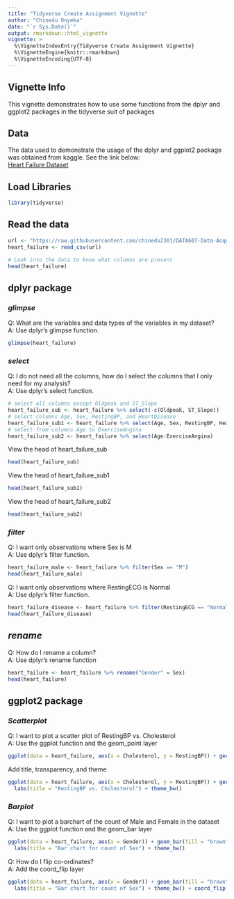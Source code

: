 ---
title: "Tidyverse Create Assignment Vignette"
author: "Chinedu Onyeka"
date: "`r Sys.Date()`"
output: rmarkdown::html_vignette
vignette: >
  %\VignetteIndexEntry{Tidyverse Create Assignment Vignette}
  %\VignetteEngine{knitr::rmarkdown}
  %\VignetteEncoding{UTF-8}
---


## Vignette Info  
This vignette demonstrates how to use some functions from the dplyr and ggplot2 packages in the tidyverse suit of packages <br/>  

## Data  
The data used to demonstrate the usage of the dplyr and ggplot2 package was obtained from kaggle. See the link below: <br/>
[Heart Failure Dataset](https://www.kaggle.com/fedesoriano/heart-failure-prediction)

## Load Libraries  

```{r message=FALSE}
library(tidyverse)
```

## Read the data  
```{r read-data, message=FALSE}
url <- "https://raw.githubusercontent.com/chinedu2301/DATA607-Data-Acquisition-and-Management/main/heart.csv"
heart_failure <- read_csv(url)
```
```{r head}
# Look into the data to know what columns are present
head(heart_failure)
```
## dplyr package

### *glimpse*  
Q: What are the variables and data types of the variables in my dataset?  
A: Use dplyr's glimpse function.
```{r}
glimpse(heart_failure)
```

### *select*  
Q: I do not need all the columns, how do I select the columns that I only need for my analysis?  
A: Use dplyr's select function.  
```{r}
# select all columns except Oldpeak and ST_Slope
heart_failure_sub <- heart_failure %>% select(-c(Oldpeak, ST_Slope))
# select columns Age, Sex, RestingBP, and HeartDisease
heart_failure_sub1 <- heart_failure %>% select(Age, Sex, RestingBP, HeartDisease)
# select from columns Age to ExerciseAngina
heart_failure_sub2 <- heart_failure %>% select(Age:ExerciseAngina)
```

View the head of heart_failure_sub
```{r}
head(heart_failure_sub)
```
View the head of heart_failure_sub1
```{r}
head(heart_failure_sub1)
```
View the head of heart_failure_sub2
```{r}
head(heart_failure_sub2)
```
### *filter*  
Q: I want only observations where Sex is M  
A: Use dplyr's filter function.
```{r}
heart_failure_male <- heart_failure %>% filter(Sex == "M")
head(heart_failure_male)
```
Q: I want only observations where RestingECG is Normal  
A: Use dplyr's filter function.  
```{r}
heart_failure_disease <- heart_failure %>% filter(RestingECG == "Normal")
head(heart_failure_disease)
```
## *rename*  
Q: How do I rename a column?  
A: Use dplyr's rename function
```{r}
heart_failure <- heart_failure %>% rename("Gender" = Sex)
head(heart_failure)
```

## ggplot2 package  

### *Scatterplot*  
Q: I want to plot a scatter plot of RestingBP vs. Cholesterol  
A: Use the ggplot function and the geom_point layer  
```{r}
ggplot(data = heart_failure, aes(x = Cholesterol, y = RestingBP)) + geom_point()
```

Add title, transparency, and theme
```{r}
ggplot(data = heart_failure, aes(x = Cholesterol, y = RestingBP)) + geom_point(alpha = 0.5) + 
  labs(title = "RestingBP vs. Cholesterol") + theme_bw()
```

### *Barplot*  
Q: I want to plot a barchart of the count of Male and Female in the dataset  
A: Use the ggplot function and the geom_bar layer
```{r}
ggplot(data = heart_failure, aes(x = Gender)) + geom_bar(fill = "brown") + 
  labs(title = "Bar chart for count of Sex") + theme_bw()
```

Q: How do I flip co-ordinates?  
A: Add the coord_flip layer
```{r}
ggplot(data = heart_failure, aes(x = Gender)) + geom_bar(fill = "brown") + 
  labs(title = "Bar chart for count of Sex") + theme_bw() + coord_flip()
```



















